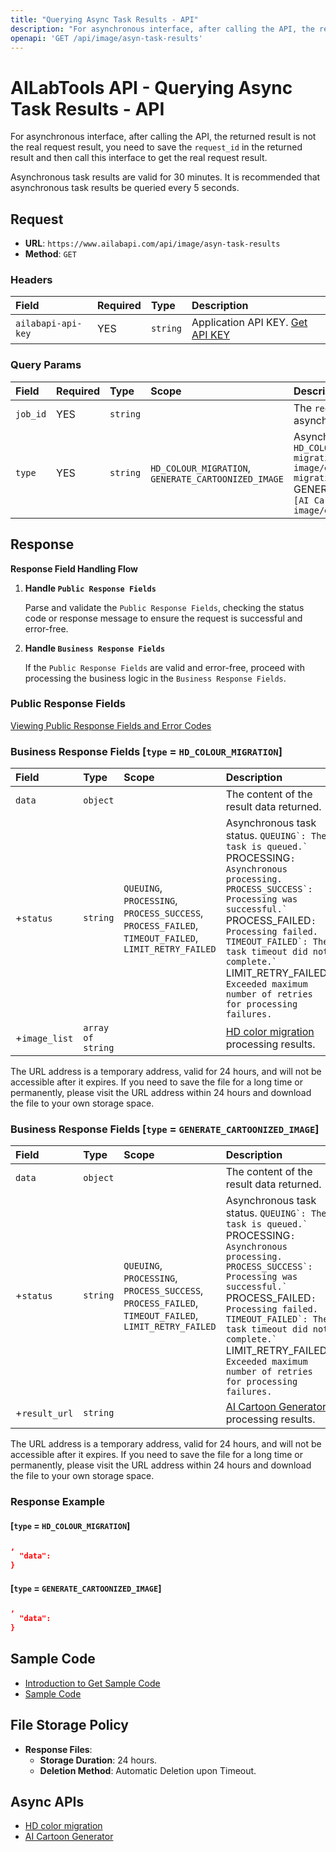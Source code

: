 ```yaml
---
title: "Querying Async Task Results - API"
description: "For asynchronous interface, after calling the API, the returned result is not the real request result, you need to save the request_id in the returned result and then call this interface to get the real request result."
openapi: 'GET /api/image/asyn-task-results'
---
```


# AILabTools API - Querying Async Task Results - API

For asynchronous interface, after calling the API, the returned result is not the real request result, you need to save the `request_id` in the returned result and then call this interface to get the real request result.

Asynchronous task results are valid for 30 minutes. It is recommended that asynchronous task results be queried every 5 seconds.

## Request

- **URL**: `https://www.ailabapi.com/api/image/asyn-task-results`
- **Method**: `GET`

### Headers

| Field              | Required | Type     | Description                                        |
|:-------------------|:---------|:---------|:---------------------------------------------------|
| `ailabapi-api-key` | YES      | `string` | Application API KEY. [Get API KEY](/doc/get-api-key) |

### Query Params

| Field    | Required | Type     | Scope                                                                | Description                                                                                                                                                                                                                      |
|:---------|:---------|:---------|:---------------------------------------------------------------------|:---------------------------------------------------------------------------------------------------------------------------------------------------------------------------------------------------------------------------------|
| `job_id` | YES      | `string` |                                                                      | The `request_id` returned by the asynchronous API.                                                                                                                                                                               |
| `type`   | YES      | `string` | ``HD_COLOUR_MIGRATION``, ``GENERATE_CARTOONIZED_IMAGE`` | Asynchronous task type. ``HD_COLOUR_MIGRATION`: [HD color migration](ai-image/effects/image-hd-color-migration)` ``GENERATE_CARTOONIZED_IMAGE`: [AI Cartoon Generator](ai-image/effects/ai-anime-generator)` |

## Response

**Response Field Handling Flow**

1. **Handle `Public Response Fields`**

   Parse and validate the `Public Response Fields`, checking the status code or response message to ensure the request is successful and error-free.

2. **Handle `Business Response Fields`**

   If the `Public Response Fields` are valid and error-free, proceed with processing the business logic in the `Business Response Fields`.

### Public Response Fields

<a href="/docs/response-description" target="_blank">Viewing Public Response Fields and Error Codes</a>

### Business Response Fields [`type` = `HD_COLOUR_MIGRATION`]

| Field         | Type              | Scope                                                                                                                                                 | Description                                                                                                                                                                                                                                                                                                                                                                     |
|:--------------|:------------------|:------------------------------------------------------------------------------------------------------------------------------------------------------|:--------------------------------------------------------------------------------------------------------------------------------------------------------------------------------------------------------------------------------------------------------------------------------------------------------------------------------------------------------------------------------|
| `data`        | `object`          |                                                                                                                                                       | The content of the result data returned.                                                                                                                                                                                                                                                                                                                                        |
| +`status`     | `string`          | ``QUEUING``, ``PROCESSING``, ``PROCESS_SUCCESS``, ``PROCESS_FAILED``, ``TIMEOUT_FAILED``, ``LIMIT_RETRY_FAILED`` | Asynchronous task status. ``QUEUING`: The task is queued.` ``PROCESSING`: Asynchronous processing.` ``PROCESS_SUCCESS`: Processing was successful.` ``PROCESS_FAILED`: Processing failed.` ``TIMEOUT_FAILED`: The task timeout did not complete.` ``LIMIT_RETRY_FAILED`: Exceeded maximum number of retries for processing failures.` |
| +`image_list` | `array of string` |                                                                                                                                                       | [HD color migration](ai-image/effects/image-hd-color-migration) processing results.                                                                                                                                                                                                                                                                                          |

The URL address is a temporary address, valid for 24 hours, and will not be accessible after it expires. If you need to save the file for a long time or permanently, please visit the URL address within 24 hours and download the file to your own storage space.

### Business Response Fields [`type` = `GENERATE_CARTOONIZED_IMAGE`]

| Field         | Type     | Scope                                                                                                                                                 | Description                                                                                                                                                                                                                                                                                                                                                                     |
|:--------------|:---------|:------------------------------------------------------------------------------------------------------------------------------------------------------|:--------------------------------------------------------------------------------------------------------------------------------------------------------------------------------------------------------------------------------------------------------------------------------------------------------------------------------------------------------------------------------|
| `data`        | `object` |                                                                                                                                                       | The content of the result data returned.                                                                                                                                                                                                                                                                                                                                        |
| +`status`     | `string` | ``QUEUING``, ``PROCESSING``, ``PROCESS_SUCCESS``, ``PROCESS_FAILED``, ``TIMEOUT_FAILED``, ``LIMIT_RETRY_FAILED`` | Asynchronous task status. ``QUEUING`: The task is queued.` ``PROCESSING`: Asynchronous processing.` ``PROCESS_SUCCESS`: Processing was successful.` ``PROCESS_FAILED`: Processing failed.` ``TIMEOUT_FAILED`: The task timeout did not complete.` ``LIMIT_RETRY_FAILED`: Exceeded maximum number of retries for processing failures.` |
| +`result_url` | `string` |                                                                                                                                                       | [AI Cartoon Generator](ai-image/effects/ai-anime-generator) processing results.                                                                                                                                                                                                                                                                                              |

The URL address is a temporary address, valid for 24 hours, and will not be accessible after it expires. If you need to save the file for a long time or permanently, please visit the URL address within 24 hours and download the file to your own storage space.

### Response Example

#### [`type` = `HD_COLOUR_MIGRATION`]

```json
,
  "data":         
}
```

#### [`type` = `GENERATE_CARTOONIZED_IMAGE`]

```json
,
  "data":         
}
```

## Sample Code

- [Introduction to Get Sample Code](get-sample-code)
- [Sample Code][PostmanURL]

## File Storage Policy

- **Response Files**:
  - **Storage Duration**: 24 hours.
  - **Deletion Method**: Automatic Deletion upon Timeout.

## Async APIs

- [HD color migration](ai-image/effects/image-hd-color-migration)
- [AI Cartoon Generator](ai-image/effects/ai-anime-generator)

[PostmanURL]: https://documenter.getpostman.com/view/26387069/2s93JxqgHE#f94e60a3-0761-4429-8ea4-7f2cb2bc6721